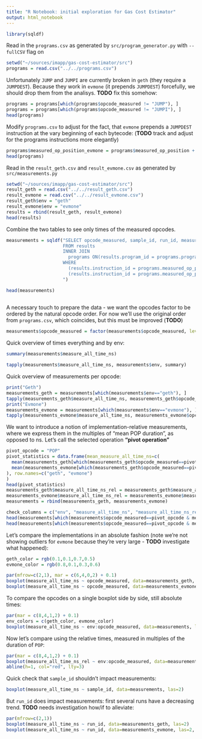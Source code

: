 ```yaml
---
title: "R Notebook: initial exploration for Gas Cost Estimator"
output: html_notebook
---
```


```r
library(sqldf)
```

Read in the `programs.csv` as generated by `src/program_generator.py` with `--fullCSV` flag on
```r
setwd("~/sources/imapp/gas-cost-estimator/src")
programs = read.csv("../../programs.csv")
```
Unfortunately `JUMP` and `JUMPI` are currently broken in `geth` (they require a `JUMPDEST`). Because they work in `evmone` (it prepends `JUMPDEST`) forcefully, we should drop them from the analisys. **TODO** fix this somehow:
```r
programs = programs[which(programs$opcode_measured != "JUMP"), ]
programs = programs[which(programs$opcode_measured != "JUMPI"), ]
head(programs)
```

Modify `programs.csv` to adjust for the fact, that `evmone` prepends a `JUMPDEST` instruction at the vary beginning of each bytecode:
(**TODO** track and adjust for the programs instructions more elegantly)

```r
programs$measured_op_position_evmone = programs$measured_op_position + 1
head(programs)
```

Read in the `result_geth.csv` and `result_evmone.csv` as generated by `src/measurements.py`

```r
setwd("~/sources/imapp/gas-cost-estimator/src")
result_geth = read.csv("../../result_geth.csv")
result_evmone = read.csv("../../result_evmone.csv")
result_geth$env = "geth"
result_evmone$env = "evmone"
results = rbind(result_geth, result_evmone)
head(results)
```

Combine the two tables to see only times of the measured opcodes.

```r
measurements = sqldf("SELECT opcode_measured, sample_id, run_id, measure_all_time_ns, env
                     FROM results
                     INNER JOIN 
                       programs ON(results.program_id = programs.program_id)
                     WHERE 
                       (results.instruction_id = programs.measured_op_position AND results.env = 'geth') OR
                       (results.instruction_id = programs.measured_op_position_evmone AND results.env = 'evmone')
                     ")

head(measurements)
                     
```

A necessary touch to prepare the data - we want the opcodes factor to be ordered by the natural opcode order.
For now we'll use the original order from `programs.csv`, which coincides, but this must be improved (**TODO**)
```r
measurements$opcode_measured = factor(measurements$opcode_measured, levels=programs$opcode_measured)
```

Quick overview of times everything and by env:

```r
summary(measurements$measure_all_time_ns)

tapply(measurements$measure_all_time_ns, measurements$env, summary)
```

Quick overview of measurements per opcode:
```r
print("Geth")
measurements_geth = measurements[which(measurements$env=="geth"), ]
tapply(measurements_geth$measure_all_time_ns, measurements_geth$opcode_measured, summary)
print("Evmone")
measurements_evmone = measurements[which(measurements$env=="evmone"), ]
tapply(measurements_evmone$measure_all_time_ns, measurements_evmone$opcode_measured, summary)
```

We want to introduce a notion of implementation-relative measurements, where we express them in the multiples of "mean POP duration", as opposed to ns.
Let's call the selected operation **"pivot operation"**
```r
pivot_opcode = "POP"
pivot_statistics = data.frame(mean_measure_all_time_ns=c(
  mean(measurements_geth[which(measurements_geth$opcode_measured==pivot_opcode), "measure_all_time_ns"]),
  mean(measurements_evmone[which(measurements_geth$opcode_measured==pivot_opcode), "measure_all_time_ns"])
), row.names=c("geth", "evmone")
)
head(pivot_statistics)
measurements_geth$measure_all_time_ns_rel = measurements_geth$measure_all_time_ns / pivot_statistics["geth", "mean_measure_all_time_ns"]
measurements_evmone$measure_all_time_ns_rel = measurements_evmone$measure_all_time_ns / pivot_statistics["evmone", "mean_measure_all_time_ns"]
measurements = rbind(measurements_geth, measurements_evmone)

check_columns = c("env", "measure_all_time_ns", "measure_all_time_ns_rel")
head(measurements[which(measurements$opcode_measured==pivot_opcode & measurements$env=="geth"), check_columns])
head(measurements[which(measurements$opcode_measured==pivot_opcode & measurements$env=="evmone"), check_columns])
```

Let's compare the implementations in an absolute fashion (note we're not showing outliers for `evmone` because they're very large - **TODO** investigate what happened):
```r
geth_color = rgb(0.1,0.1,0.7,0.5)
evmone_color = rgb(0.8,0.1,0.3,0.6)

par(mfrow=c(2,1), mar = c(6,4,0,2) + 0.1)
boxplot(measure_all_time_ns ~ opcode_measured, data=measurements_geth, col=geth_color, las=2)
boxplot(measure_all_time_ns ~ opcode_measured, data=measurements_evmone, col=evmone_color, las=2, outline=FALSE, xaxt="n")
```

To compare the opcodes on a single boxplot side by side, still absolute times:

```r
par(mar = c(8,4,1,2) + 0.1)
env_colors = c(geth_color, evmone_color)
boxplot(measure_all_time_ns ~ env:opcode_measured, data=measurements, las=2, col=env_colors, outline=FALSE)
```

Now let's compare using the relative times, measured in multiples of the duration of `POP`:

```r
par(mar = c(8,4,1,2) + 0.1)
boxplot(measure_all_time_ns_rel ~ env:opcode_measured, data=measurements, las=2, col=env_colors, outline=FALSE)
abline(h=1, col="red", lty=3)
```

Quick check that `sample_id` shouldn't impact measurements:

```r
boxplot(measure_all_time_ns ~ sample_id, data=measurements, las=2)
```

But `run_id` does impact measurements: first several runs have a decreasing trend. **TODO** needs investigation how/if to alleviate:

```r
par(mfrow=c(2,1))
boxplot(measure_all_time_ns ~ run_id, data=measurements_geth, las=2)
boxplot(measure_all_time_ns ~ run_id, data=measurements_evmone, las=2, outline=FALSE)
```